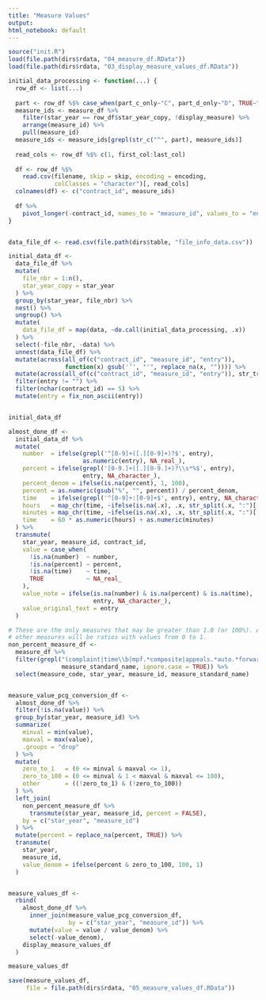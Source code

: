 ```yaml
---
title: "Measure Values"
output:
html_notebook: default
---
```



```r
source("init.R")
load(file.path(dirs$rdata, "04_measure_df.RData"))
load(file.path(dirs$rdata, "03_display_measure_values_df.RData"))
```


```r

initial_data_processing <- function(...) {
  row_df <- list(...)
  
  part <- row_df %$% case_when(part_c_only~"C", part_d_only~"D", TRUE~"")
  measure_ids <- measure_df %>%
    filter(star_year == row_df$star_year_copy, !display_measure) %>%
    arrange(measure_id) %>%
    pull(measure_id)
  measure_ids <- measure_ids[grepl(str_c("^", part), measure_ids)]
  
  read_cols <- row_df %$% c(1, first_col:last_col)
  
  df <- row_df %$%
    read.csv(filename, skip = skip, encoding = encoding,
             colClasses = "character")[, read_cols]
  colnames(df) <- c("contract_id", measure_ids)
  
  df %>%
    pivot_longer(-contract_id, names_to = "measure_id", values_to = "entry")
}


data_file_df <- read.csv(file.path(dirs$table, "file_info_data.csv"))

initial_data_df <-
  data_file_df %>%
  mutate(
    file_nbr = 1:n(),
    star_year_copy = star_year
  ) %>%
  group_by(star_year, file_nbr) %>%
  nest() %>%
  ungroup() %>%
  mutate(
    data_file_df = map(data, ~do.call(initial_data_processing, .x))
  ) %>%
  select(-file_nbr, -data) %>%
  unnest(data_file_df) %>%
  mutate(across(all_of(c("contract_id", "measure_id", "entry")),
                function(x) gsub('’', "'", replace_na(x, "")))) %>%
  mutate(across(all_of(c("contract_id", "measure_id", "entry")), str_trim)) %>%
  filter(entry != "") %>%
  filter(nchar(contract_id) == 5) %>%
  mutate(entry = fix_non_ascii(entry))


initial_data_df
```


```r

almost_done_df <-
  initial_data_df %>%
  mutate(
    number  = ifelse(grepl('^[0-9]+([.][0-9]+)?$', entry),
                     as.numeric(entry), NA_real_),
    percent = ifelse(grepl('[0-9.]+([.][0-9.]+)?\\s*%$', entry),
                     entry, NA_character_),
    percent_denom = ifelse(is.na(percent), 1, 100),
    percent = as.numeric(gsub("%", "", percent)) / percent_denom,
    time    = ifelse(grepl('^[0-9]+:[0-9]+$', entry), entry, NA_character_),
    hours   = map_chr(time, ~ifelse(is.na(.x), .x, str_split(.x, ":")[[1]][1])),
    minutes = map_chr(time, ~ifelse(is.na(.x), .x, str_split(.x, ":")[[1]][2])),
    time    = 60 * as.numeric(hours) + as.numeric(minutes)
  ) %>%
  transmute(
    star_year, measure_id, contract_id,
    value = case_when(
      !is.na(number)  ~ number,
      !is.na(percent) ~ percent,
      !is.na(time)    ~ time,
      TRUE            ~ NA_real_
    ),
    value_note = ifelse(is.na(number) & is.na(percent) & is.na(time),
                        entry, NA_character_),
    value_original_text = entry
  )

# These are the only measures that may be greater than 1.0 (or 100%). All
# other measures will be ratios with values from 0 to 1.
non_percent_measure_df <-
  measure_df %>%
  filter(grepl("(complaint|time\\b|mpf.*composite|appeals.*auto.*forward)",
               measure_standard_name, ignore.case = TRUE)) %>%
  select(measure_code, star_year, measure_id, measure_standard_name)


measure_value_pcg_conversion_df <-
  almost_done_df %>%
  filter(!is.na(value)) %>%
  group_by(star_year, measure_id) %>%
  summarize(
    minval = min(value),
    maxval = max(value),
    .groups = "drop"
  ) %>%
  mutate(
    zero_to_1   = (0 <= minval & maxval <= 1),
    zero_to_100 = (0 <= minval & 1 < maxval & maxval <= 100),
    other       = ((!zero_to_1) & (!zero_to_100))
  ) %>%
  left_join(
    non_percent_measure_df %>%
      transmute(star_year, measure_id, percent = FALSE),
    by = c("star_year", "measure_id")
  ) %>%
  mutate(percent = replace_na(percent, TRUE)) %>%
  transmute(
    star_year,
    measure_id,
    value_denom = ifelse(percent & zero_to_100, 100, 1)
  )


measure_values_df <-
  rbind(
    almost_done_df %>%
      inner_join(measure_value_pcg_conversion_df,
                 by = c("star_year", "measure_id")) %>%
      mutate(value = value / value_denom) %>%
      select(-value_denom),
    display_measure_values_df
  )

measure_values_df
```


```r
save(measure_values_df,
     file = file.path(dirs$rdata, "05_measure_values_df.RData"))
```


